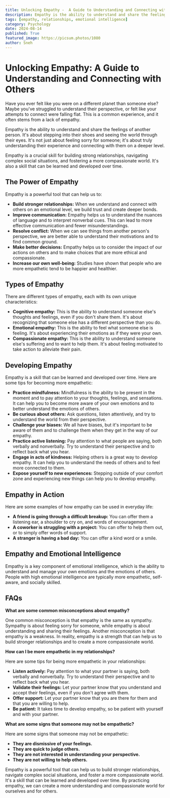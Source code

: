 ```yaml
---
title: Unlocking Empathy -  A Guide to Understanding and Connecting with Others
description: Empathy is the ability to understand and share the feelings of another person. Learn how to develop empathy, understand its different types, and practice it in your daily life to build stronger relationships and create a more compassionate world.
tags: [empathy, relationships, emotional intelligence]
category: Psychology
date: 2024-08-14
published: True
featured_image: https://picsum.photos/1080
author: Sneh
---
```


#  Unlocking Empathy: A Guide to Understanding and Connecting with Others

Have you ever felt like you were on a different planet than someone else? Maybe you've struggled to understand their perspective, or felt like your attempts to connect were falling flat. This is a common experience, and it often stems from a lack of empathy.

Empathy is the ability to understand and share the feelings of another person. It's about stepping into their shoes and seeing the world through their eyes. It's not just about feeling sorry for someone; it's about truly understanding their experience and connecting with them on a deeper level.

Empathy is a crucial skill for building strong relationships, navigating complex social situations, and fostering a more compassionate world. It's also a skill that can be learned and developed over time.

##  The Power of Empathy

Empathy is a powerful tool that can help us to:

* **Build stronger relationships:** When we understand and connect with others on an emotional level, we build trust and create deeper bonds.
* **Improve communication:** Empathy helps us to understand the nuances of language and to interpret nonverbal cues. This can lead to more effective communication and fewer misunderstandings.
* **Resolve conflict:** When we can see things from another person's perspective, we are better able to understand their motivations and to find common ground.
* **Make better decisions:** Empathy helps us to consider the impact of our actions on others and to make choices that are more ethical and compassionate.
* **Increase our own well-being:** Studies have shown that people who are more empathetic tend to be happier and healthier.

##  Types of Empathy

There are different types of empathy, each with its own unique characteristics:

* **Cognitive empathy:** This is the ability to understand someone else's thoughts and feelings, even if you don't share them. It's about recognizing that someone else has a different perspective than you do.
* **Emotional empathy:** This is the ability to feel what someone else is feeling. It's about experiencing their emotions as if they were your own.
* **Compassionate empathy:** This is the ability to understand someone else's suffering and to want to help them. It's about feeling motivated to take action to alleviate their pain.

##  Developing Empathy

Empathy is a skill that can be learned and developed over time. Here are some tips for becoming more empathetic:

* **Practice mindfulness:** Mindfulness is the ability to be present in the moment and to pay attention to your thoughts, feelings, and sensations. It can help you to become more aware of your own emotions and to better understand the emotions of others.
* **Be curious about others:** Ask questions, listen attentively, and try to understand the world from their perspective.
* **Challenge your biases:** We all have biases, but it's important to be aware of them and to challenge them when they get in the way of our empathy.
* **Practice active listening:** Pay attention to what people are saying, both verbally and nonverbally. Try to understand their perspective and to reflect back what you hear.
* **Engage in acts of kindness:** Helping others is a great way to develop empathy. It can help you to understand the needs of others and to feel more connected to them.
* **Expose yourself to new experiences:** Stepping outside of your comfort zone and experiencing new things can help you to develop empathy.

##  Empathy in Action

Here are some examples of how empathy can be used in everyday life:

* **A friend is going through a difficult breakup:** You can offer them a listening ear, a shoulder to cry on, and words of encouragement.
* **A coworker is struggling with a project:** You can offer to help them out, or to simply offer words of support.
* **A stranger is having a bad day:** You can offer a kind word or a smile.

##  Empathy and Emotional Intelligence

Empathy is a key component of emotional intelligence, which is the ability to understand and manage your own emotions and the emotions of others. People with high emotional intelligence are typically more empathetic, self-aware, and socially skilled.

##  FAQs

**What are some common misconceptions about empathy?**

One common misconception is that empathy is the same as sympathy. Sympathy is about feeling sorry for someone, while empathy is about understanding and sharing their feelings. Another misconception is that empathy is a weakness. In reality, empathy is a strength that can help us to build stronger relationships and to create a more compassionate world.

**How can I be more empathetic in my relationships?**

Here are some tips for being more empathetic in your relationships:

* **Listen actively:** Pay attention to what your partner is saying, both verbally and nonverbally. Try to understand their perspective and to reflect back what you hear.
* **Validate their feelings:** Let your partner know that you understand and accept their feelings, even if you don't agree with them.
* **Offer support:** Let your partner know that you are there for them and that you are willing to help.
* **Be patient:** It takes time to develop empathy, so be patient with yourself and with your partner.

**What are some signs that someone may not be empathetic?**

Here are some signs that someone may not be empathetic:

* **They are dismissive of your feelings.**
* **They are quick to judge others.**
* **They are not interested in understanding your perspective.**
* **They are not willing to help others.**

Empathy is a powerful tool that can help us to build stronger relationships, navigate complex social situations, and foster a more compassionate world. It's a skill that can be learned and developed over time. By practicing empathy, we can create a more understanding and compassionate world for ourselves and for others.
